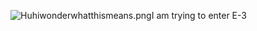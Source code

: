 [[File:Huhiwonderwhatthismeans.png|thumb]]I am trying to enter E-3 <ac_metadata title="What does this mean?" lastmove="1455429963"> </ac_metadata>